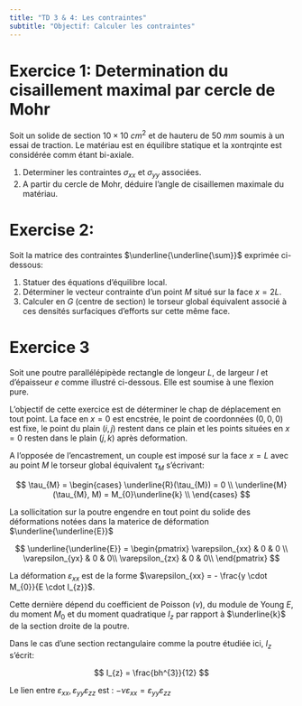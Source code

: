 ```yaml
---
title: "TD 3 & 4: Les contraintes"
subtitle: "Objectif: Calculer les contraintes"
---
```


\thispagestyle{fancy}

# Exercice 1: Determination du cisaillement maximal par cercle de Mohr

Soit un solide de section $10\times10 ~ cm^{2}$ et de hauteru de $50~mm$ soumis à un essai de traction. 
Le matériau est en équilibre statique et la xontrqinte est considérée comm étant bi-axiale.

1. Determiner les contraintes $\sigma_{xx}$ et $\sigma_{yy}$ associées.
2. A partir du cercle de Mohr, déduire l'angle de cisaillemen maximale du matériau.



# Exercise 2: 
Soit la matrice des contraintes $\underline{\underline{\sum}}$ exprimée ci-dessous:

1. Statuer des équations d'équilibre local.
2. Déterminer le vecteur contrainte d'un point $M$ situé sur la face $x=2L$.
3. Calculer en $G$ (centre de section) le torseur global équivalent associé à ces densités surfaciques d'efforts sur cette même face.


# Exercice 3 

Soit une poutre parallélépipède rectangle de longeur $L$, de largeur $l$ et d'épaisseur $e$ comme illustré ci-dessous.
Elle est soumise à une flexion pure. 

L'objectif de cette exercice est de déterminer le chap de déplacement en tout point. 
La face en $x=0$ est encstrée, le point de coordonnées $(0,0,0)$ est fixe, le point du plain $(i,j)$ restent dans ce plain et les points situées en $x=0$ resten dans le plain $(j,k)$ après deformation.

A l'opposée de l'encastrement, un couple est imposé sur la face $x=L$ avec au point $M$ le torseur global équivalent $\tau_{M}$ s'écrivant:




$$
\tau_{M} = 
\begin{cases} 
    \underline{R}(\tau_{M}) = 0 \\
    \underline{M}(\tau_{M}, M) = M_{0}\underline{k} \\
\end{cases}
$$


La sollicitation sur la poutre engendre en tout point du solide des déformations notées dans la materice de déformation $\underline{\underline{E}}$

$$
\underline{\underline{E}} = 
\begin{pmatrix}
\varepsilon_{xx} & 0 & 0 \\
\varepsilon_{yx} & 0 & 0\\
\varepsilon_{zx} & 0 & 0\\
\end{pmatrix}  
$$


La déformation  $\varepsilon_{xx}$ est de la forme $\varepsilon_{xx} = - \frac{y \cdot M_{0}}{E \cdot I_{z}}$.

Cette dernière  dépend du coefficient de Poisson $(\nu)$, du module de Young $E$, du moment $M_{0}$ et du moment quadratique $I_{z}$ par rapport à $\underline{k}$ de la section droite de la poutre.

Dans le cas d'une section rectangulaire comme la poutre étudiée ici, $I_{z}$ s'écrit: 

$$
I_{z} = \frac{bh^{3}}{12}
$$

Le lien entre $\varepsilon_{xx}, \varepsilon_{yy} \varepsilon_{zz}$ est : $- \nu\varepsilon_{xx} = \varepsilon_{yy} \varepsilon_{zz}$